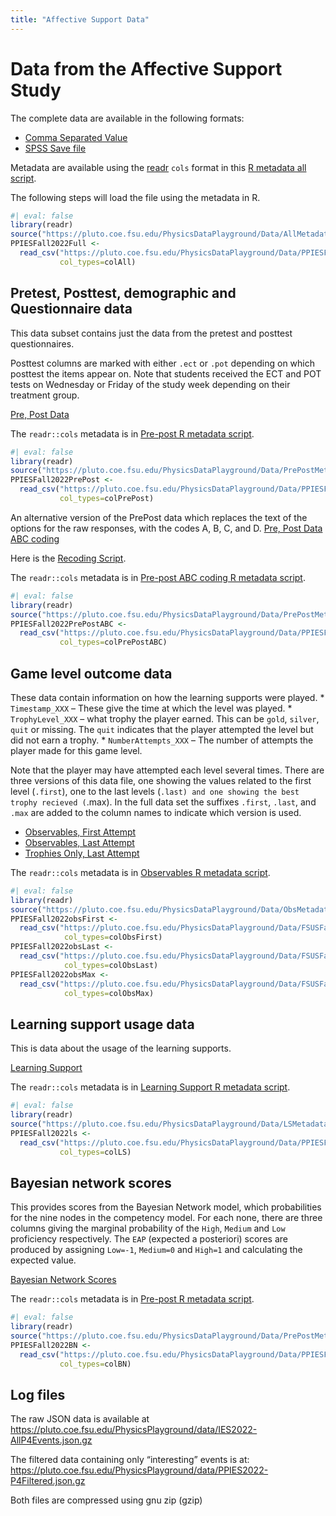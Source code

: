 ```yaml
---
title: "Affective Support Data"
---
```


# Data from the Affective Support Study

The complete data are available in the following formats:

* [Comma Separated Value](Data/PPIESFall2022Full.csv)
* [SPSS Save file](Data/PPIESFall2022BigDaddy.sav)

Metadata are available using the [readr](https://readr.tidyverse.org/) `cols` format in
this [R metadata all script](Data/AllMetadata.R).

The following steps will load the file using the metadata in R.
```r
#| eval: false
library(readr)
source("https://pluto.coe.fsu.edu/PhysicsDataPlayground/Data/AllMetadata.R")
PPIESFall2022Full <- 
  read_csv("https://pluto.coe.fsu.edu/PhysicsDataPlayground/Data/PPIESFall2022Full.csv",
           col_types=colAll)
```


## Pretest, Posttest, demographic and Questionnaire data

This data subset contains just the data from the pretest and posttest questionnaires.

Posttest columns are marked with either `.ect` or `.pot` depending on which
posttest the items appear on.  Note that students received the ECT and POT 
tests on Wednesday or Friday of the study week depending on their treatment group.

[Pre, Post Data](Data/PPIESFall2022PrePost.csv)


The `readr::cols` metadata is in [Pre-post R metadata script](Data/PrePostMetadata.R).

```r
#| eval: false
library(readr)
source("https://pluto.coe.fsu.edu/PhysicsDataPlayground/Data/PrePostMetadata.R")
PPIESFall2022PrePost <- 
  read_csv("https://pluto.coe.fsu.edu/PhysicsDataPlayground/Data/PPIESFall2022PrePost.csv",
           col_types=colPrePost)
```

An alternative version of the PrePost data which replaces the text of the options for the
raw responses, with the codes A, B, C, and D.
[Pre, Post Data ABC coding](Data/PPIESFall2022PrePostABC.csv)

Here is the [Recoding Script](scripts/RecodeRawData.R).

The `readr::cols` metadata is in [Pre-post ABC coding R metadata script](Data/PrePostMetadataABC.R).

```r
#| eval: false
library(readr)
source("https://pluto.coe.fsu.edu/PhysicsDataPlayground/Data/PrePostMetadataABC.R")
PPIESFall2022PrePostABC <- 
  read_csv("https://pluto.coe.fsu.edu/PhysicsDataPlayground/Data/PPIESFall2022PrePostABC.csv",
           col_types=colPrePostABC)
```

## Game level outcome data

These data contain information on how the learning supports were played.
* `Timestamp_XXX` -- These give the time at which the level was played.
* `TrophyLevel_XXX` -- what trophy the player earned.  This can be `gold`,
`silver`, `quit` or missing.  The `quit` indicates that the player attempted
the level but did not earn a trophy.
* `NumberAttempts_XXX` -- The number of attempts the player made for this game level.

Note that the player may have attempted each level several times.  There 
are three versions of this data file, one showing the values related to the
first level (`.first`), one to the last levels (`.last) and one showing the best 
trophy recieved (`.max).  In the full data set the suffixes
`.first`, `.last`, and `.max` are added to the column names to indicate which
version is used.

* [Observables, First Attempt](Data/PPIESFall2022obsFirst.csv)
* [Observables, Last Attempt](Data/PPIESFall2022obsLast.csv)
* [Trophies Only, Last Attempt](Data/PPIESFall2022obsMax.csv)

The `readr::cols` metadata is in [Observables R metadata script](Data/ObsMetadata.R).

```r
#| eval: false
library(readr)
source("https://pluto.coe.fsu.edu/PhysicsDataPlayground/Data/ObsMetadata.R")
PPIESFall2022obsFirst <-
  read_csv("https://pluto.coe.fsu.edu/PhysicsDataPlayground/Data/FSUSFall2022obsFirst.csv",
            col_types=colObsFirst)
PPIESFall2022obsLast <-
  read_csv("https://pluto.coe.fsu.edu/PhysicsDataPlayground/Data/FSUSFall2022obsFirst.csv",
            col_types=colObsLast)
PPIESFall2022obsMax <-
  read_csv("https://pluto.coe.fsu.edu/PhysicsDataPlayground/Data/FSUSFall2022obsFirst.csv",
            col_types=colObsMax)
```


## Learning support usage data

This is data about the usage of the learning supports.

[Learning Support](Data/PPIESFall2022ls.csv)

The `readr::cols` metadata is in [Learning Support R metadata script](Data/LSmetadata.R).

```r
#| eval: false
library(readr)
source("https://pluto.coe.fsu.edu/PhysicsDataPlayground/Data/LSMetadata.R")
PPIESFall2022ls <- 
  read_csv("https://pluto.coe.fsu.edu/PhysicsDataPlayground/Data/PPIESFall2022ls.csv",
           col_types=colLS)
```


## Bayesian network scores

This provides scores from the Bayesian Network model, which probabilities
for the nine nodes in the competency model.  For each none, there are three
columns giving the marginal probability of the `High`, `Medium` and `Low`
proficiency respectively.  The `EAP` (expected a posteriori) scores are
produced by assigning `Low=-1`, `Medium=0` and `High=1` and calculating the
expected value.

[Bayesian Network Scores](Data/PPIESFall2022BN.csv)

The `readr::cols` metadata is in [Pre-post R metadata script](Data/BNMetadata.R).

```r
#| eval: false
library(readr)
source("https://pluto.coe.fsu.edu/PhysicsDataPlayground/Data/PrePostMetadata.R")
PPIESFall2022BN <- 
  read_csv("https://pluto.coe.fsu.edu/PhysicsDataPlayground/Data/PPIESFall2022BN.csv",
           col_types=colBN)
```


## Log files

The raw JSON data is available at
<https://pluto.coe.fsu.edu/PhysicsPlayground/data/IES2022-AllP4Events.json.gz>

The filtered data containing only “interesting” events is at:
<https://pluto.coe.fsu.edu/PhysicsPlayground/data/PPIES2022-P4Filtered.json.gz>

Both files are compressed using gnu zip (gzip)

